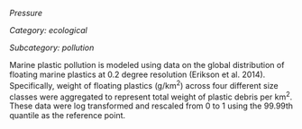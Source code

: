 *Pressure*

*Category: ecological*

*Subcategory: pollution*

Marine plastic pollution is modeled using data on the global distribution of floating marine plastics at 0.2 degree resolution (Erikson et al. 2014). Specifically, weight of floating plastics (g/km^2^) across four different size classes were aggregated to represent total weight of plastic debris per km^2^. These data were log transformed and rescaled from 0 to 1 using the 99.99th quantile as the reference point.